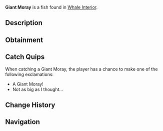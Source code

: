 {{FishInfobox
|image          = Giant Moray.png
|rarity         = Mythical
|sea            = Second Sea
|location       = [[Whale Interior]]
|sublocation    = 
|sources        = Fishing Rod
|radar_location = 
|prog_speed     = -30
|xp             = 2500
|weather        = 
|time           = 
|season         = 
|bait           = Whale Bait
|base_weight    = 40
|base_value     = 5000
|weight_range   = 29
|base_chance    = 5
|base_resil     = 10
}}
'''Giant Moray''' is a {{Rarity|Mythical}} fish found in [[Whale Interior]].

== Description ==
{{Description|A large, sinuous eel with sharp teeth, ruling tropical coral reefs.|Bestiary Entry}}

== Obtainment ==
{{Fish Availability|
Whale Interior
|top_rods      = 
Great Rod of Oscar\50641.52\269705.16;
Free Spirit Rod\49475.66\318750.75;
Astralhook Rod\46863.62\270856.16;
Frostfire Rod\41099.49\140684.4;
Carrot Rod\40935.65\258760.99;
Steady Rod\40183.9\141582.38;
Krampus's Rod\34164.74\140746.02;
Fang of the Eclipse\38119.72\256458.65;
Resourceful Rod\28140.18\175466.59;
Verdant Shear Rod\34284.45\232378.64;
Blazebringer Rod\33607.46\222836.09;
Trident Rod\33097.76\220283.82;
Ethereal Prism Rod\23427.67\153926.81;
Seraphic Rod\22956.79\155600.25;
No-Life Rod\22658.01\159045.13;
Rod Of The Exalted One\21664.5\144688.43;
Rod Of The Forgotten Fang\21528.35\146468.61;
Challenger's Rod\21145.26\147831.18;
Rod Of The Depths\20844.84\143454.76;
Volcanic Rod\20022.86\142283.15;
Depthseeker Rod\19987.2\144448;
Zeus Rod\19905.45\141448.78;
Avalanche Rod\19713.55\142715.98
|recommended   = Free Spirit Rod
}}

== Catch Quips ==
When catching a Giant Moray, the player has a chance to make one of the following exclamations:
* A Giant Moray!
* Not as big as I thought...

== Change History ==
{{Change History|{{subst:Current Version}}}}

== Navigation ==
{{Fish Navbox|Whale Interior}}